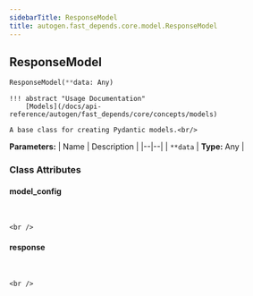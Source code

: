 ```yaml
---
sidebarTitle: ResponseModel
title: autogen.fast_depends.core.model.ResponseModel
---
```

<h2 id="autogen.fast_depends.core.model.ResponseModel" class="doc doc-heading">
    <code class="doc-symbol doc-symbol-heading doc-symbol-class"></code>
    <span class="doc doc-object-name doc-class-name">ResponseModel</span>
</h2>

```python
ResponseModel(**data: Any)
```

    !!! abstract "Usage Documentation"
        [Models](/docs/api-reference/autogen/fast_depends/core/concepts/models)
    
    A base class for creating Pydantic models.<br/>

<b>Parameters:</b>
| Name | Description |
|--|--|
| `**data` | **Type:** Any |

### Class Attributes

<code class="doc-symbol doc-symbol-heading doc-symbol-attribute"></code>
#### model_config
<br />

    <br />

<code class="doc-symbol doc-symbol-heading doc-symbol-attribute"></code>
#### response
<br />

    <br />